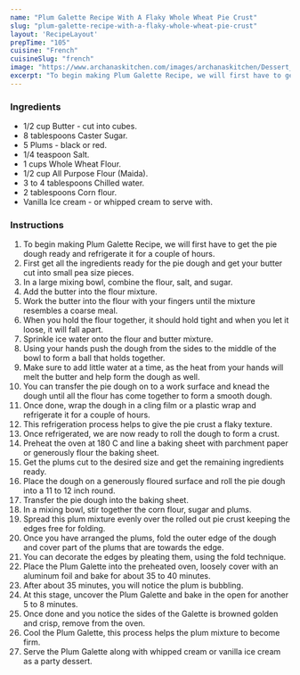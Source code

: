 ---
name: "Plum Galette Recipe With A Flaky Whole Wheat Pie Crust"
slug: "plum-galette-recipe-with-a-flaky-whole-wheat-pie-crust"
layout: 'RecipeLayout'
prepTime: "105"
cuisine: "French"
cuisineSlug: "french"
image: "https://www.archanaskitchen.com/images/archanaskitchen/Dessert_Pies/Plum_Galette_Tart_Dessert_Party_Recipe-1.jpg"
excerpt: "To begin making Plum Galette Recipe, we will first have to get the pie dough ready and refrigerate it for a couple of hours"
---

### Ingredients

- 1/2 cup Butter - cut into cubes.
- 8 tablespoons Caster Sugar.
- 5 Plums - black or red.
- 1/4 teaspoon Salt.
- 1 cups Whole Wheat Flour.
- 1/2 cup All Purpose Flour (Maida).
- 3 to 4 tablespoons Chilled water.
- 2 tablespoons Corn flour.
- Vanilla Ice cream - or whipped cream to serve with.

### Instructions

1. To begin making Plum Galette Recipe, we will first have to get the pie dough ready and refrigerate it for a couple of hours.
1. First get all the ingredients ready for the pie dough and get your butter cut into small pea size pieces.
1. In a large mixing bowl, combine the flour, salt, and sugar.
1. Add the butter into the flour mixture.
1. Work the butter into the flour with your fingers until the mixture resembles a coarse meal.
1. When you hold the flour together, it should hold tight and when you let it loose, it will fall apart.
1. Sprinkle ice water onto the flour and butter mixture.
1. Using your hands push the dough from the sides to the middle of the bowl to form a ball that holds together.
1. Make sure to add little water at a time, as the heat from your hands will melt the butter and help form the dough as well.
1. You can transfer the pie dough on to a work surface and knead the dough until all the flour has come together to form a smooth dough.
1. Once done, wrap the dough in a cling film or a plastic wrap and refrigerate it for a couple of hours.
1. This refrigeration process helps to give the pie crust a flaky texture.
1. Once refrigerated, we are now ready to roll the dough to form a crust.
1. Preheat the oven at 180 C and line a baking sheet with parchment paper or generously flour the baking sheet.
1. Get the plums cut to the desired size and get the remaining ingredients ready.
1. Place the dough on a generously floured surface and roll the pie dough into a 11 to 12 inch round.
1. Transfer the pie dough into the baking sheet.
1.  In a mixing bowl, stir together the corn flour, sugar and plums.
1. Spread this plum mixture evenly over the rolled out pie crust keeping the edges free for folding.
1. Once you have arranged the plums, fold the outer edge of the dough and cover part of the plums that are towards the edge.
1. You can decorate the edges by pleating them, using the fold technique.
1. Place the Plum Galette into the preheated oven, loosely cover with an aluminum foil and bake for about 35 to 40 minutes.
1. After about 35 minutes, you will notice the plum is bubbling.
1. At this stage, uncover the Plum Galette and bake in the open for another 5 to 8 minutes.
1. Once done and you notice the sides of the Galette is browned golden and crisp, remove from the oven.
1. Cool the Plum Galette, this process helps the plum mixture to become firm.
1. Serve the Plum Galette  along with whipped cream or vanilla ice cream as a party dessert.
